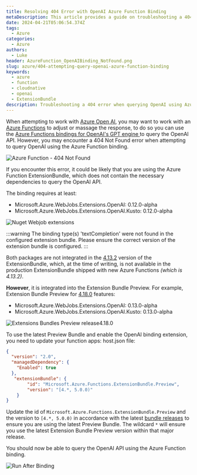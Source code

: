 ```yaml
---
title: Resolving 404 Error with OpenAI Azure Function Binding
metaDescription: This article provides a guide on troubleshooting a 404 error when querying OpenAI using Azure Function binding in Azure.
date: 2024-04-21T05:06:54.374Z
tags:
  - Azure
categories:
  - Azure
authors:
  - Luke
header: AzureFunction_OpenAIBinding_NotFound.png
slug: azure/404-attempting-query-openai-azure-function-binding
keywords:
  - azure
  - function
  - cloudnative
  - openai
  - ExtensionBundle
description: Troubleshooting a 404 error when querying OpenAI using Azure Function binding in Azure.
---
```


When attempting to work with [Azure Open AI](https://learn.microsoft.com/azure/ai-services/openai/overview?WT.mc_id=AZ-MVP-5004796), you may want to work with an [Azure Functions](https://learn.microsoft.com/azure/azure-functions/functions-overview?pivots=programming-language-csharp&WT.mc_id=AZ-MVP-5004796) to adjust or massage the response, to do so you can use the [Azure Functions bindings for OpenAI's GPT engine
](https://github.com/Azure/azure-functions-openai-extension) to query the OpenAI API. However, you may encounter a 404 Not Found error when attempting to query OpenAI using the Azure Function binding. 

![Azure Function - 404 Not Found](AzureFunction_OpenAIBinding_NotFound.png)

<!-- truncate -->

If you encounter this error, it could be likely that you are using the Azure Function ExtensionBundle, which does not contain the necessary dependencies to query the OpenAI API. 

The binding requires at least:

* Microsoft.Azure.WebJobs.Extensions.OpenAI: 0.12.0-alpha
* Microsoft.Azure.WebJobs.Extensions.OpenAI.Kusto: 0.12.0-alpha

![Nuget Webjob extensions](AzureFunction_OpenAIBinding_NugetPackageRequirements.png)

:::warning
The binding type(s) 'textCompletion' were not found in the configured extension bundle. Please ensure the correct version of the extension bundle is configured.
:::

Both packages are not integrated in the [4.13.2](https://github.com/Azure/azure-functions-extension-bundles/releases/tag/4.13.2) version of the ExtensionBundle, which, at the time of writing, is not available in the production ExtensionBundle shipped with new Azure Functions *(which is 4.13.2)*. 

**However**, it is integrated into the Extension Bundle Preview. For example, Extension Bundle Preview for [4.18.0](https://github.com/Azure/azure-functions-extension-bundles/releases/tag/4.18.0-Preview) features:

* Microsoft.Azure.WebJobs.Extensions.OpenAI: 0.13.0-alpha
* Microsoft.Azure.WebJobs.Extensions.OpenAI.Kusto: 0.13.0-alpha

![Extensions Bundles Preview release4.18.0](AzureFunction_OpenAIBinding_ExtensionsBundlePreview4.18.0.png)

To use the latest Preview Bundle and enable the OpenAI binding extension, you need to update your function apps: host.json file:

```json
{
  "version": "2.0",
  "managedDependency": {
    "Enabled": true
  },
   "extensionBundle": {
        "id": "Microsoft.Azure.Functions.ExtensionBundle.Preview",
        "version": "[4.*, 5.0.0)"
    }
}
```

Update the id of `Microsoft.Azure.Functions.ExtensionBundle.Preview` and the version to `[4.*, 5.0.0)` in accordance with the latest [bundle releases](https://github.com/Azure/azure-functions-extension-bundles/releases) to ensure you are using the latest Preview Bundle. The wildcard `*` will ensure you use the latest Extension Bundle Preview version within that major release.

You should now be able to query the OpenAI API using the Azure Function binding.

![Run After Binding](AzureFunction_OpenAIBinding_SuccessRunAfterBindingUpdate.png)
